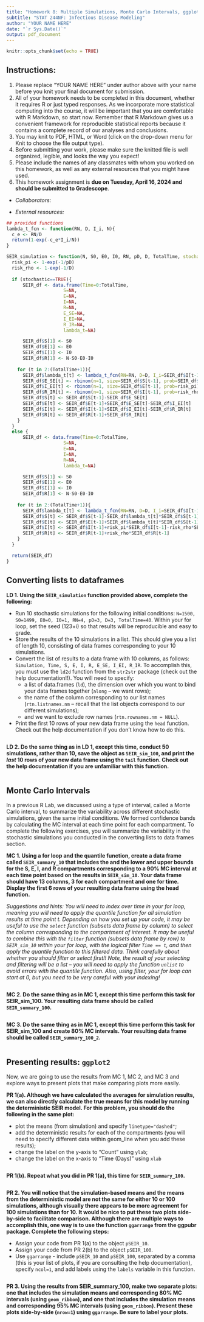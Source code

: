 ---
title: "Homework 8: Multiple Simulations, Monte Carlo Intervals, ggplot2"
subtitle: "STAT 244NF: Infectious Disease Modeling"
author: "YOUR NAME HERE"
date: "`r Sys.Date()`"
output: pdf_document
---

```{r setup, include=FALSE}
knitr::opts_chunk$set(echo = TRUE)
```

## Instructions:

1. Please replace "YOUR NAME HERE" under author above with your name before you knit your final document for submission.
2. All of your homework needs to be completed in this document, whether it requires R or just typed responses. As we incorporate more statistical computing into the course, it will be important that you are comfortable with R Markdown, so start now. Remember that R Markdown gives us a convenient framework for reproducible statistical reports because it contains a complete record of our analyses and conclusions.
3. You may knit to PDF, HTML, or Word (click on the drop-down menu for Knit to choose the file output type). 
4. Before submitting your work, please make sure the knitted file is well organized, legible, and looks the way you expect!
5. Please include the names of any classmates with whom you worked on this homework, as well as any external resources that you might have used.
6. This homework assignment is **due on Tuesday, April 16, 2024 and should be submitted to Gradescope**.

- *Collaborators:*

- *External resources:*

```{r}
## provided functions
lambda_t_fcn <- function(RN, D, I_i, N){
  c_e <- RN/D
  return(1-exp(-c_e*I_i/N))
}

SEIR_simulation <- function(N, S0, E0, I0, RN, pD, D, TotalTime, stochastic=FALSE){
  risk_pi <- 1-exp(-1/pD)
  risk_rho <- 1-exp(-1/D)
  
  if (stochastic==TRUE){
      SEIR_df <- data.frame(Time=0:TotalTime,
                     S=NA,
                     E=NA,
                     I=NA,
                     R=NA,
                     E_SE=NA,
                     I_EI=NA, 
                     R_IR=NA,
                     lambda_t=NA)

      SEIR_df$S[1] <- S0
      SEIR_df$E[1] <- E0
      SEIR_df$I[1] <- I0
      SEIR_df$R[1] <- N-S0-E0-I0
    
    for (t in 2:(TotalTime+1)){
      SEIR_df$lambda_t[t] <- lambda_t_fcn(RN=RN, D=D, I_i=SEIR_df$I[t-1], N=N)
      SEIR_df$E_SE[t] <- rbinom(n=1, size=SEIR_df$S[t-1], prob=SEIR_df$lambda_t[t])
      SEIR_df$I_EI[t] <- rbinom(n=1, size=SEIR_df$E[t-1], prob=risk_pi)
      SEIR_df$R_IR[t] <- rbinom(n=1, size=SEIR_df$I[t-1], prob=risk_rho)
      SEIR_df$S[t] <- SEIR_df$S[t-1]-SEIR_df$E_SE[t]
      SEIR_df$E[t] <- SEIR_df$E[t-1]+SEIR_df$E_SE[t]-SEIR_df$I_EI[t]
      SEIR_df$I[t] <- SEIR_df$I[t-1]+SEIR_df$I_EI[t]-SEIR_df$R_IR[t]
      SEIR_df$R[t] <- SEIR_df$R[t-1]+SEIR_df$R_IR[t]
    }
  }
  else {
      SEIR_df <- data.frame(Time=0:TotalTime,
                     S=NA,
                     E=NA,
                     I=NA,
                     R=NA,
                     lambda_t=NA)

      SEIR_df$S[1] <- S0
      SEIR_df$E[1] <- E0
      SEIR_df$I[1] <- I0
      SEIR_df$R[1] <- N-S0-E0-I0
    
    for (t in 2:(TotalTime+1)){
      SEIR_df$lambda_t[t] <- lambda_t_fcn(RN=RN, D=D, I_i=SEIR_df$I[t-1], N=N)
      SEIR_df$S[t] <- SEIR_df$S[t-1]-SEIR_df$lambda_t[t]*SEIR_df$S[t-1]
      SEIR_df$E[t] <- SEIR_df$E[t-1]+SEIR_df$lambda_t[t]*SEIR_df$S[t-1]-risk_pi*SEIR_df$I[t-1]
      SEIR_df$I[t] <- SEIR_df$I[t-1]+risk_pi*SEIR_df$I[t-1]-risk_rho*SEIR_df$R[t-1]
      SEIR_df$R[t] <- SEIR_df$R[t-1]+risk_rho*SEIR_df$R[t-1]
    }
  }

  return(SEIR_df)
}
```

## Converting lists to dataframes

**LD 1. Using the `SEIR_simulation` function provided above, complete the following:**

  - Run 10 stochastic simulations for the following initial conditions: `N=1500, S0=1499, E0=0, I0=1, RN=4, pD=3, D=3, TotalTime=40`. Within your for loop, set the seed (123+i) so that results will be reproducible and easy to grade.
  - Store the results of the 10 simulations in a list. This should give you a list of length 10, consisting of data frames corresponding to your 10 simulations.
  - Convert the list of results to a data frame with 10 columns, as follows: `Simulation, Time, S, E, I, R, E_SE, I_EI, R_IR`. To accomplish this, you must use the `ld2d` function from the `str2str` package (check out the help documentation!!). You will need to specify:
    - a list of data.frames (`ld`), the dimension over which you want to bind your data frames together (`along` -- we want rows); 
    - the name of the column corresponding to our list names (`rtn.listnames.nm` -- recall that the list objects correspond to our different simulations);
    - and we want to exclude row names (`rtn.rownames.nm = NULL`). 
  - Print the first 10 rows of your new data frame using the `head` function. Check out the help documentation if you don't know how to do this.

```{r}

```

**LD 2. Do the same thing as in LD 1, except this time, conduct 50 simulations, rather than 10, save the object as `SEIR_sim_100`, and print the *last* 10 rows of your new data frame using the `tail` function. Check out the help documentation if you are unfamiliar with this function.**

```{r}

```



## Monte Carlo Intervals

In a previous R Lab, we discussed using a type of interval, called a Monte Carlo interval, to summarize the variability across different stochastic simulations, given the same initial conditions. We formed confidence bands by calculating the MC interval at each time point for each compartment. To complete the following exercises, you will summarize the variability in the stochastic simulations you conducted in the converting lists to data frames section. 

**MC 1. Using a for loop and the quantile function, create a data frame called `SEIR_summary_10` that includes the \underline{mean} and the lower and upper bounds for the S, E, I, and R compartments corresponding to a 90% MC interval at each time point based on the results in `SEIR_sim_10`. Your data frame should have 13 columns, 3 for each compartment and one for time. Display the first 6 rows of your resulting data frame using the head function.**

*Suggestions and hints: You will need to index over time in your for loop, meaning you will need to apply the quantile function for all simulation results at time point t. Depending on how you set up your code, it may be useful to use the `select` function (subsets data frame by column) to select the column corresponding to the compartment of interest. It may be useful to combine this with the `filter` function (subsets data frame by row) to `SEIR_sim_10` within your for loop, with the logical filter `Time == t`, and then apply the quantile function to this filtered data. Think carefully about whether you should filter or select first!! Note, the result of your selecting and filtering will be a list -- you will need to apply the function `unlist` to avoid errors with the quantile function. Also, using filter, your for loop can start at 0, but you need to be very careful with your indexing!*

```{r}

```

**MC 2. Do the same thing as in MC 1, except this time perform this task for SEIR_sim_100. Your resulting data frame should be called `SEIR_summary_100`.**

```{r}

```

**MC 3. Do the same thing as in MC 1, except this time perform this task for SEIR_sim_100 and create 80% MC intervals. Your resulting data frame should be called `SEIR_summary_100_2`.**

```{r}

```


## Presenting results: `ggplot2`

Now, we are going to use the results from MC 1, MC 2, and MC 3 and explore ways to present plots that make comparing plots more easily.

**PR 1(a). Although we have calculated the averages for simulation results, we can also directly calculate the true means for this model by running the deterministic SEIR model. For this problem, you should do the following in the same plot:**

  - plot the means (from simulation) and specify `linetype="dashed"`;
  - add the deterministic results for each of the compartments (you will need to specify different data within geom_line when you add these results);
  - change the label on the y-axis to "Count" using `ylab`;
  - change the label on the x-axis to "Time (Days)" using `xlab`

```{r}

```

**PR 1(b). Repeat what you did in PR 1(a), this time for `SEIR_summary_100`.**

```{r}

```

**PR 2. You will notice that the simulation-based means and the means from the deterministic model are not the same for either 10 or 100 simulations, although visually there appears to be more agreement for 100 simulations than for 10. It would be nice to put these two plots side-by-side to facilitate comparison. Although there are multiple ways to accomplish this, one way is to use the function `ggarrange` from the ggpubr package. Complete the following steps:**

  - Assign your code from PR 1(a) to the object `pSEIR_10`.
  - Assign your code from PR 2(b) to the object `pSEIR_100`.
  - Use `ggarrange` - include `pSEIR_10` and `pSEIR_100`, separated by a comma (this is your list of plots, if you are consulting the help documentation), specify `ncol=1`, and add labels using the `labels` variable in this function.
  
```{r}

```

**PR 3. Using the results from SEIR_summary_100, make two separate plots: one that includes the simulation means and corresponding 80% MC intervals (using `geom_ribbon`), and one that includes the simulation means and corresponding 95% MC intervals (using `geom_ribbon`). Present these plots side-by-side (`nrow=1`) using `ggarrange`. Be sure to label your plots.**

```{r}

```

